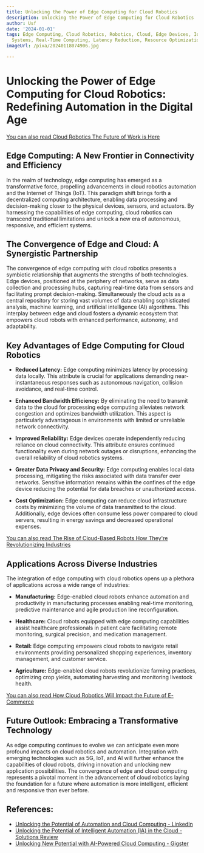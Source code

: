 ```yaml
---
title: Unlocking the Power of Edge Computing for Cloud Robotics
description: Unlocking the Power of Edge Computing for Cloud Robotics
author: Usf
date: '2024-01-01'
tags: Edge Computing, Cloud Robotics, Robotics, Cloud, Edge Devices, IoT, Autonomous
  Systems, Real-Time Computing, Latency Reduction, Resource Optimization, Fog Computing
imageUrl: /pixa/20240118074906.jpg

---
```

#  Unlocking the Power of Edge Computing for Cloud Robotics: Redefining Automation in the Digital Age

[You can also  read Cloud Robotics The Future of Work is Here](Cloud%20Robotics%20The%20Future%20of%20Work%20is%20Here)


## Edge Computing: A New Frontier in Connectivity and Efficiency

In  the realm of technology, edge computing has emerged as a transformative force, propelling  advancements in cloud robotics automation and the  Internet of Things (IoT). This paradigm shift brings forth a decentralized computing architecture, enabling data processing  and decision-making closer to the physical devices, sensors, and actuators.  By  harnessing the  capabilities  of edge computing, cloud robotics can transcend traditional limitations and unlock a new era of autonomous, responsive, and efficient systems.

## The Convergence of Edge and Cloud: A Synergistic Partnership

The convergence of edge computing  with cloud robotics presents a symbiotic relationship that augments the strengths of both  technologies. Edge devices, positioned at the periphery of networks, serve as data collection and processing hubs, capturing real-time data from sensors and facilitating prompt decision-making. Simultaneously  the cloud acts as a central repository for storing vast volumes of data enabling sophisticated analysis, machine learning, and artificial intelligence (AI)  algorithms. This interplay between edge and cloud fosters a dynamic ecosystem that empowers cloud robots  with enhanced performance, autonomy, and adaptability.

## Key Advantages of Edge Computing for Cloud Robotics

* **Reduced Latency:**  Edge computing minimizes latency  by processing data locally. This attribute is crucial for applications demanding near-instantaneous responses such as autonomous navigation,  collision avoidance, and real-time control.

* **Enhanced Bandwidth Efficiency:**  By eliminating the need to transmit data to the cloud for processing  edge computing alleviates network congestion and optimizes bandwidth utilization. This  aspect is particularly advantageous in environments with limited or unreliable network connectivity.

* **Improved Reliability:** Edge devices operate independently reducing reliance on cloud connectivity.  This attribute ensures  continued functionality even during network outages or  disruptions, enhancing the overall reliability  of cloud  robotics systems.

* **Greater Data Privacy and Security:** Edge computing enables local data processing, mitigating the risks associated with data transfer over  networks. Sensitive information  remains within the confines of the edge  device reducing the potential for data breaches or unauthorized access.

* **Cost Optimization:** Edge  computing can reduce cloud  infrastructure costs by minimizing the volume of data transmitted to the cloud. Additionally, edge devices often  consume less  power compared to  cloud servers, resulting in energy savings and decreased operational expenses.

[You can  also read The Rise of Cloud-Based Robots  How They're Revolutionizing Industries](The%20Rise%20of%20Cloud-Based%20Robots%20How%20They%27re%20Revolutionizing%20Industries)


## Applications  Across Diverse Industries

The integration  of edge computing with cloud robotics opens up a plethora of applications across a wide range of industries:

*  **Manufacturing:** Edge-enabled cloud robots enhance automation  and productivity in manufacturing processes enabling real-time monitoring, predictive maintenance and agile production line reconfiguration.

*  **Healthcare:** Cloud robots equipped  with edge computing capabilities assist healthcare professionals in patient care facilitating remote monitoring, surgical precision, and medication management.

* **Retail:** Edge computing empowers cloud  robots to navigate retail environments  providing personalized shopping experiences,  inventory management, and customer service.

*  **Agriculture:** Edge-enabled cloud robots  revolutionize farming practices, optimizing crop yields, automating harvesting and monitoring  livestock health.

[You can also  read How  Cloud Robotics Will Impact the Future of E-Commerce](How%20Cloud%20Robotics%20Will%20Impact%20the%20Future%20of%20E-Commerce)


## Future Outlook: Embracing a  Transformative Technology

As edge computing continues to evolve we can anticipate even more profound impacts on cloud robotics  and automation.  Integration with emerging technologies such as 5G,  IoT, and AI will further enhance  the capabilities of cloud robots, driving innovation and unlocking new application possibilities. The  convergence of edge and cloud computing represents a pivotal moment in the advancement of cloud robotics laying the foundation for a  future where automation is more  intelligent, efficient and responsive than ever before.

## References:
- [Unlocking the Potential of Automation and Cloud Computing - LinkedIn](https://www.linkedin.com/pulse/unlocking-potential-automation-cloud-computing-ric-acevedo-dpqie?trk=article-ssr-frontend-pulse_more-articles_related-content-card)
- [Unlocking the Potential of Intelligent Automation (IA) in the Cloud - Solutions Review](https://solutionsreview.com/business-process-management/unlocking-the-potential-of-intelligent-automation-ia-in-the-cloud/)
- [Unlocking New Potential with AI-Powered Cloud Computing - Gigster](https://gigster.com/blog/ai-powered-cloud-computing/)
